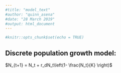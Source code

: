 ```yaml
---
#title: "model_text"
#author: "quinn_asena"
#date: "28 March 2019"
#output: html_document
---
```


```r
#knitr::opts_chunk$set(echo = TRUE)
```

## Discrete population growth model:
$N_{t+1} = N_t + r_dN_t\left(1- \frac{N_t}{K} \right)$